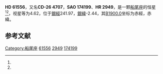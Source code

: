 {{Starbox begin
| name = HD 61556
}}
{{Starbox observe
| epoch = [[J2000.0|J2000.0]]
| constell = [[船尾座|船尾座]]<ref name=SIMBAD>{{cite web
 | url=http://simbad.u-strasbg.fr/simbad/sim-id?Ident=HR+2949
 | title =Pulsating variable Star
 | publisher=Centre de Données astronomiques de Strasbourg
 | work=SIMBAD
 | accessdate=2012-07-13}}</ref><ref name=DATA>{{cite web
 | url=http://vizier.u-strasbg.fr/viz-bin/VizieR-5?-out.add=.&-source=5050&-corr=PK=HR&-out.max=9999&HR=2949
 | title=VizieR Detailed Page
 | accessdate=2012-07-13
 | archive-date=2016-03-04
 | archive-url=https://web.archive.org/web/20160304235453/http://vizier.u-strasbg.fr/viz-bin/VizieR-5?-out.add=.&-source=5050&-corr=PK=HR&-out.max=9999&HR=2949
 | dead-url=no
 }}</ref>
| 星官 = 
| ra = {{RA|7|38|49.8}}<ref name=SIMBAD /><ref name=DATA />
| dec = {{DEC|-26|48|13}}<ref name=SIMBAD /><ref name=DATA />
| appmag_v = 4.62<ref name=SIMBAD /><ref name=DATA />
}}
{{Starbox character
| class = B5IVn<ref name=SIMBAD /><ref name=DATA />
| b-v = <ref name=SIMBAD /><ref name=DATA />
| u-b = <ref name=SIMBAD /><ref name=DATA />
| r-i = <ref name=SIMBAD /><ref name=DATA />
| variable = 
}}
{{Starbox astrometry
| radial_v = 
| prop_mo_ra = 33
| parallax = 0.01
| p_error =
}}
{{Starbox catalog
| names =CD-26 4707，[[SAO星表|SAO]] 174199，[[HD星表|HD]] 61556，[[HR星表|HR]] 2949}}
{{Starbox reference |Simbad=HR+2949}}
{{Starbox end}}

'''HD 61556'''，又名'''CD-26 4707'''，'''SAO 174199'''、'''HR 2949'''，是一颗[[船尾座|船尾座]]的恒星<ref name=SIMBAD /><ref name=DATA />，视星等为4.62，位于[[銀道座標系|銀經]]241.97，[[銀道座標系|銀緯]]-2.44，其[[B1900.0|B1900.0]]坐标为赤經{{RA|7|34|43.9}}，赤緯{{DEC|-26|-2.44|34}}。

== 参考文献 ==
{{reflist}}

{{star-stub}}

[[Category:船尾座|Category:船尾座]]
[[Category:HD和HDE天體|61556]]
[[Category:HR天體|2949]]
[[Category:SAO天體|174199]]